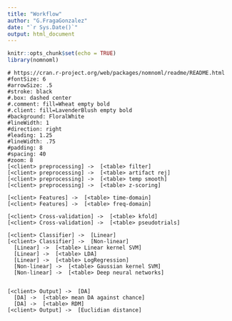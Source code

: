```yaml
---
title: "Workflow"
author: "G.FragaGonzalez"
date: "`r Sys.Date()`"
output: html_document
---
```


```r
knitr::opts_chunk$set(echo = TRUE)
library(nomnoml)
```
 
```nomnoml

# https://cran.r-project.org/web/packages/nomnoml/readme/README.html
#fontSize: 6
#arrowSize: .5
#stroke: black
#.box: dashed center
#.comment: fill=Wheat empty bold
#.client: fill=LavenderBlush empty bold
#background: FloralWhite
#lineWidth: 1
#direction: right
#leading: 1.25
#lineWidth: .75
#padding: 8
#spacing: 40
#zoom: 8
[<client> preprocessing] ->  [<table> filter]
[<client> preprocessing] ->  [<table> artifact rej]
[<client> preprocessing] ->  [<table> temp smooth]
[<client> preprocessing] ->  [<table> z-scoring]

[<client> Features] ->  [<table> time-domain]
[<client> Features] ->  [<table> freq-domain]
 
[<client> Cross-validation] ->  [<table> kfold]
[<client> Cross-validation] ->  [<table> pseudotrials]

[<client> Classifier] ->  [Linear]
[<client> Classifier] ->  [Non-linear]
  [Linear] ->  [<table> Linear kernel SVM]
  [Linear] ->  [<table> LDA]
  [Linear] ->  [<table> LogRegression]
  [Non-linear] ->  [<table> Gaussian kernel SVM]
  [Non-linear] ->  [<table> Deep neural networks]
 
 
[<client> Output] ->  [DA]
  [DA] ->  [<table> mean DA against chance]
  [DA] ->  [<table> RDM]
[<client> Output] ->  [Euclidian distance]

 

```
 